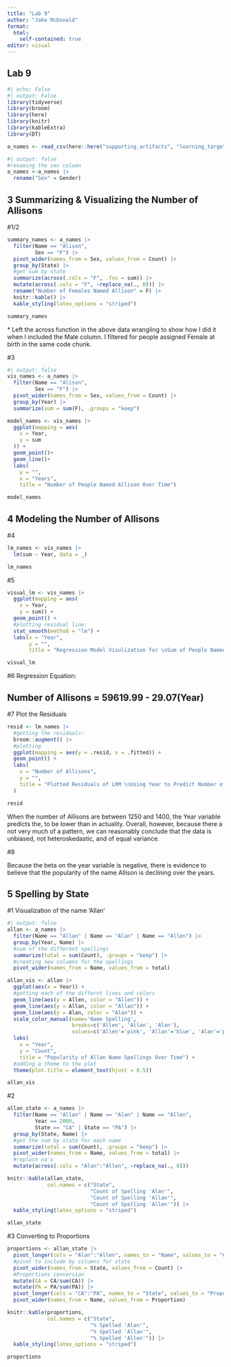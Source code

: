```yaml
---
title: "Lab 9"
author: "Jake McDonald"
format: 
  html:
    self-contained: true
editor: visual
---
```


## Lab 9

```r
#| echo: False
#| output: False
library(tidyverse)
library(broom)
library(here)
library(knitr)
library(kableExtra)
library(DT)

a_names <- read_csv(here::here("supporting_artifacts", "learning_targets", "StateNames_A.csv"))
```

```r
#| output: false
#renaming the sex column
a_names <-a_names |> 
  rename("Sex" = Gender)
```

## 3 Summarizing & Visualizing the Number of Allisons

#1/2

```r
summary_names <- a_names |> 
  filter(Name == "Alison",
         Sex == "F") |> 
  pivot_wider(names_from = Sex, values_from = Count) |>
  group_by(State) |> 
  #get sum by state
  summarize(across(.cols = "F", .fns = sum)) |> 
  mutate(across(.cols = "F", ~replace_na(., 0))) |> 
  rename("Number of Females Named Allison" = F) |> 
  knitr::kable() |> 
  kable_styling(latex_options = "striped")

summary_names
```

\* Left the across function in the above data wrangling to show how I did it when I included the Male column. I filtered for people assigned Female at birth in the same code chunk.

#3

```r
#| output: false
vis_names <- a_names |>
  filter(Name == "Alison",
         Sex == "F") |> 
  pivot_wider(names_from = Sex, values_from = Count) |> 
  group_by(Year) |>
  summarize(sum = sum(F), .groups = "keep")
```

```r
model_names <- vis_names |> 
  ggplot(mapping = aes(
    x = Year,
    y = sum
  )) +
  geom_point()+
  geom_line()+
  labs(
    y = "",
    x = "Years",
    title = "Number of People Named Allison Over Time")

model_names
```

## 4 Modeling the Number of Allisons

#4

```r
lm_names <- vis_names |> 
  lm(sum ~ Year, data = _)

lm_names
```

#5

```r
visual_lm <- vis_names |> 
  ggplot(mapping = aes(
    x = Year, 
    y = sum)) +
  geom_point() +
  #plotting residual line:
  stat_smooth(method = "lm") +
  labs(x = "Year",
       y = "",
       title = "Regression Model Visulization for \nSum of People Named Allison and Year")

visual_lm
```

#6 Regression Equation:

## Number of Allisons = 59619.99 - 29.07(Year)

#7 Plot the Residuals

```r

resid <- lm_names |> 
  #getting the residuals:
  broom::augment() |> 
  #plotting
  ggplot(mapping = aes(y = .resid, x = .fitted)) +
  geom_point() +
  labs(
    x = "Number of Allisons",
    y = "",
    title = "Plotted Residuals of LRM \nUsing Year to Predict Number of Allison"
  )

resid
```

When the number of Allisons are between 1250 and 1400, the Year variable predicts the, to be lower than in actuality. Overall, however, because there a not very much of a pattern, we can reasonably conclude that the data is unbiased, not heteroskedastic, and of equal variance.

#8

Because the beta on the year variable is negative, there is evidence to believe that the popularity of the name Allison is declining over the years.

## 5 Spelling by State

#1 Visualization of the name 'Allan'

```r
#| output: false
allan <- a_names |> 
  filter(Name == "Allan" | Name == "Alan" | Name == "Allen") |> 
  group_by(Year, Name) |> 
  #sum of the different spellings
  summarize(total = sum(Count), .groups = "keep") |> 
  #creating new columns for the spellings
  pivot_wider(names_from = Name, values_from = total)
```

```r
allan_vis <- allan |>
  ggplot(aes(x = Year)) +
  #getting each of the differnt lines and colors
  geom_line(aes(y = Allen, color = "Allen")) +
  geom_line(aes(y = Allan, color = "Allan")) +
  geom_line(aes(y = Alan, color = "Alan")) +
  scale_color_manual(name='Name Spelling',
                     breaks=c('Allen', 'Allan', 'Alan'),
                     values=c('Allen'='pink', 'Allan'='blue', 'Alan'='purple')) +
  labs(
    x = "Year",
    y = "Count",
    title = "Popularity of Allan Name Spellings Over Time") +
  #adding a theme to the plot
  theme(plot.title = element_text(hjust = 0.5))

allan_vis
```

#2

```r
allan_state <- a_names |> 
  filter(Name == "Allan" | Name == "Alan" | Name == "Allen",
         Year == 2000,
         State == "CA" | State == "PA") |> 
  group_by(State, Name) |> 
  #get the sum by state for each name
  summarize(total = sum(Count), .groups = "keep") |> 
  pivot_wider(names_from = Name, values_from = total) |> 
  #replace na's
  mutate(across(.cols = "Alan":"Allen", ~replace_na(., 0)))

knitr::kable(allan_state,
             col.names = c("State",
                           "Count of Spelling 'Alan'",
                           "Count of Spelling 'Allan'",
                           "Count of Spelling 'Allen'")) |> 
  kable_styling(latex_options = "striped")

allan_state
```

#3 Converting to Proportions

```r
proportions <- allan_state |> 
  pivot_longer(cols = "Alan":"Allen", names_to = "Name", values_to = "Count") |> 
  #pivot to include by columns for state
  pivot_wider(names_from = State, values_from = Count) |> 
  #Proportions conversion
  mutate(CA = CA/sum(CA)) |> 
  mutate(PA = PA/sum(PA)) |> 
  pivot_longer(cols = "CA":"PA", names_to = "State", values_to = "Proportion") |> 
  pivot_wider(names_from = Name, values_from = Proportion)

knitr::kable(proportions,
             col.names = c("State",
                           "% Spelled 'Alan'",
                           "% Spelled 'Allan'",
                           "% Spelled 'Allen'")) |> 
  kable_styling(latex_options = "striped")

proportions
```
